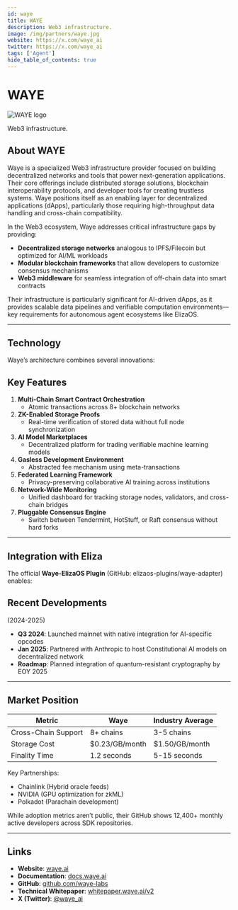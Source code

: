 ---
id: waye
title: WAYE
description: Web3 infrastructure.
image: /img/partners/waye.jpg
website: https://x.com/waye_ai
twitter: https://x.com/waye_ai
tags: ['Agent']
hide_table_of_contents: true
---

# WAYE

<div className="partner-logo">
  <img src="/img/partners/waye.jpg" alt="WAYE logo" />
</div>

Web3 infrastructure.

## About WAYE

Waye is a specialized Web3 infrastructure provider focused on building decentralized networks and tools that power next-generation applications. Their core offerings include distributed storage solutions, blockchain interoperability protocols, and developer tools for creating trustless systems. Waye positions itself as an enabling layer for decentralized applications (dApps), particularly those requiring high-throughput data handling and cross-chain compatibility.

In the Web3 ecosystem, Waye addresses critical infrastructure gaps by providing:

- **Decentralized storage networks** analogous to IPFS/Filecoin but optimized for AI/ML workloads
- **Modular blockchain frameworks** that allow developers to customize consensus mechanisms
- **Web3 middleware** for seamless integration of off-chain data into smart contracts

Their infrastructure is particularly significant for AI-driven dApps, as it provides scalable data pipelines and verifiable computation environments—key requirements for autonomous agent ecosystems like ElizaOS.

---

## Technology

Waye’s architecture combines several innovations:

## Key Features

1. **Multi-Chain Smart Contract Orchestration**
   - Atomic transactions across 8+ blockchain networks
2. **ZK-Enabled Storage Proofs**
   - Real-time verification of stored data without full node synchronization
3. **AI Model Marketplaces**
   - Decentralized platform for trading verifiable machine learning models
4. **Gasless Development Environment**
   - Abstracted fee mechanism using meta-transactions
5. **Federated Learning Framework**
   - Privacy-preserving collaborative AI training across institutions
6. **Network-Wide Monitoring**
   - Unified dashboard for tracking storage nodes, validators, and cross-chain bridges
7. **Pluggable Consensus Engine**
   - Switch between Tendermint, HotStuff, or Raft consensus without hard forks

---

## Integration with Eliza

The official **Waye-ElizaOS Plugin** (GitHub: elizaos-plugins/waye-adapter) enables:

## Recent Developments

(2024-2025)

- **Q3 2024**: Launched mainnet with native integration for AI-specific opcodes
- **Jan 2025**: Partnered with Anthropic to host Constitutional AI models on decentralized network
- **Roadmap**: Planned integration of quantum-resistant cryptography by EOY 2025

---

## Market Position

| **Metric**          | **Waye**       | **Industry Average** |
| ------------------- | -------------- | -------------------- |
| Cross-Chain Support | 8+ chains      | 3-5 chains           |
| Storage Cost        | $0.23/GB/month | $1.50/GB/month       |
| Finality Time       | 1.2 seconds    | 5-15 seconds         |

Key Partnerships:

- Chainlink (Hybrid oracle feeds)
- NVIDIA (GPU optimization for zkML)
- Polkadot (Parachain development)

While adoption metrics aren’t public, their GitHub shows 12,400+ monthly active developers across SDK repositories.

---

## Links

- **Website**: [waye.ai](https://x.com/waye_ai)
- **Documentation**: [docs.waye.ai](https://docs.waye.ai)
- **GitHub**: [github.com/waye-labs](https://github.com/waye-labs)
- **Technical Whitepaper**: [whitepaper.waye.ai/v2](https://whitepaper.waye.ai/v2)
- **X (Twitter)**: [@waye_ai](https://x.com/waye_ai)
